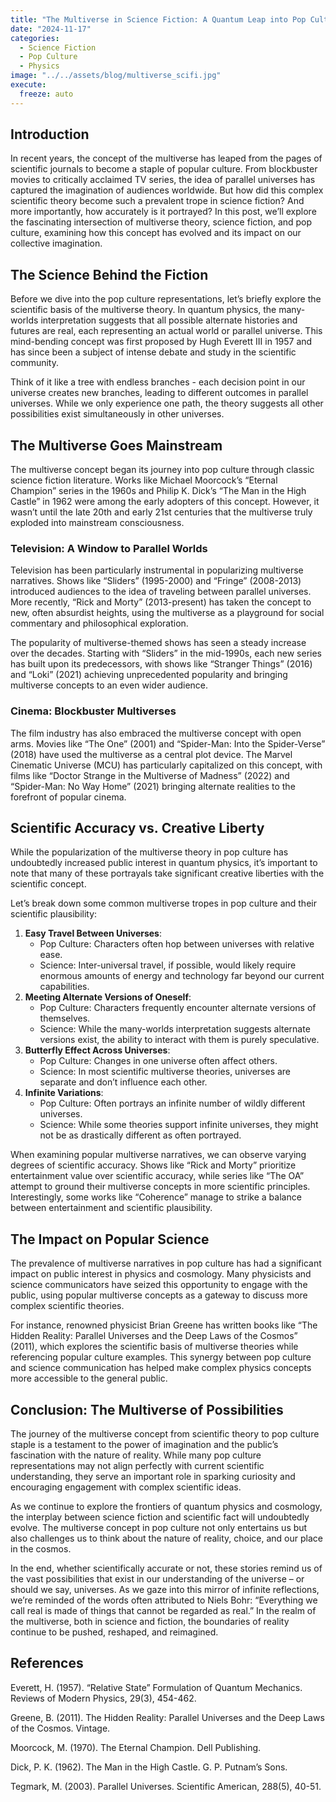 ```yaml
---
title: "The Multiverse in Science Fiction: A Quantum Leap into Pop Culture"
date: "2024-11-17"
categories: 
  - Science Fiction
  - Pop Culture
  - Physics
image: "../../assets/blog/multiverse_scifi.jpg"
execute: 
  freeze: auto
---
```


## Introduction

In recent years, the concept of the multiverse has leaped from the pages of scientific journals to become a staple of popular culture. From blockbuster movies to critically acclaimed TV series, the idea of parallel universes has captured the imagination of audiences worldwide. But how did this complex scientific theory become such a prevalent trope in science fiction? And more importantly, how accurately is it portrayed? In this post, we'll explore the fascinating intersection of multiverse theory, science fiction, and pop culture, examining how this concept has evolved and its impact on our collective imagination.

## The Science Behind the Fiction

Before we dive into the pop culture representations, let's briefly explore the scientific basis of the multiverse theory. In quantum physics, the many-worlds interpretation suggests that all possible alternate histories and futures are real, each representing an actual world or parallel universe. This mind-bending concept was first proposed by Hugh Everett III in 1957 and has since been a subject of intense debate and study in the scientific community.

Think of it like a tree with endless branches - each decision point in our universe creates new branches, leading to different outcomes in parallel universes. While we only experience one path, the theory suggests all other possibilities exist simultaneously in other universes.

## The Multiverse Goes Mainstream

The multiverse concept began its journey into pop culture through classic science fiction literature. Works like Michael Moorcock's "Eternal Champion" series in the 1960s and Philip K. Dick's "The Man in the High Castle" in 1962 were among the early adopters of this concept. However, it wasn't until the late 20th and early 21st centuries that the multiverse truly exploded into mainstream consciousness.

### Television: A Window to Parallel Worlds

Television has been particularly instrumental in popularizing multiverse narratives. Shows like "Sliders" (1995-2000) and "Fringe" (2008-2013) introduced audiences to the idea of traveling between parallel universes. More recently, "Rick and Morty" (2013-present) has taken the concept to new, often absurdist heights, using the multiverse as a playground for social commentary and philosophical exploration.

The popularity of multiverse-themed shows has seen a steady increase over the decades. Starting with "Sliders" in the mid-1990s, each new series has built upon its predecessors, with shows like "Stranger Things" (2016) and "Loki" (2021) achieving unprecedented popularity and bringing multiverse concepts to an even wider audience.

### Cinema: Blockbuster Multiverses

The film industry has also embraced the multiverse concept with open arms. Movies like "The One" (2001) and "Spider-Man: Into the Spider-Verse" (2018) have used the multiverse as a central plot device. The Marvel Cinematic Universe (MCU) has particularly capitalized on this concept, with films like "Doctor Strange in the Multiverse of Madness" (2022) and "Spider-Man: No Way Home" (2021) bringing alternate realities to the forefront of popular cinema.

## Scientific Accuracy vs. Creative Liberty

While the popularization of the multiverse theory in pop culture has undoubtedly increased public interest in quantum physics, it's important to note that many of these portrayals take significant creative liberties with the scientific concept. 

Let's break down some common multiverse tropes in pop culture and their scientific plausibility:

1. **Easy Travel Between Universes**: 
   - Pop Culture: Characters often hop between universes with relative ease.
   - Science: Inter-universal travel, if possible, would likely require enormous amounts of energy and technology far beyond our current capabilities.

2. **Meeting Alternate Versions of Oneself**:
   - Pop Culture: Characters frequently encounter alternate versions of themselves.
   - Science: While the many-worlds interpretation suggests alternate versions exist, the ability to interact with them is purely speculative.

3. **Butterfly Effect Across Universes**:
   - Pop Culture: Changes in one universe often affect others.
   - Science: In most scientific multiverse theories, universes are separate and don't influence each other.

4. **Infinite Variations**:
   - Pop Culture: Often portrays an infinite number of wildly different universes.
   - Science: While some theories support infinite universes, they might not be as drastically different as often portrayed.

When examining popular multiverse narratives, we can observe varying degrees of scientific accuracy. Shows like "Rick and Morty" prioritize entertainment value over scientific accuracy, while series like "The OA" attempt to ground their multiverse concepts in more scientific principles. Interestingly, some works like "Coherence" manage to strike a balance between entertainment and scientific plausibility.

## The Impact on Popular Science

The prevalence of multiverse narratives in pop culture has had a significant impact on public interest in physics and cosmology. Many physicists and science communicators have seized this opportunity to engage with the public, using popular multiverse concepts as a gateway to discuss more complex scientific theories.

For instance, renowned physicist Brian Greene has written books like "The Hidden Reality: Parallel Universes and the Deep Laws of the Cosmos" (2011), which explores the scientific basis of multiverse theories while referencing popular culture examples. This synergy between pop culture and science communication has helped make complex physics concepts more accessible to the general public.

## Conclusion: The Multiverse of Possibilities

The journey of the multiverse concept from scientific theory to pop culture staple is a testament to the power of imagination and the public's fascination with the nature of reality. While many pop culture representations may not align perfectly with current scientific understanding, they serve an important role in sparking curiosity and encouraging engagement with complex scientific ideas.

As we continue to explore the frontiers of quantum physics and cosmology, the interplay between science fiction and scientific fact will undoubtedly evolve. The multiverse concept in pop culture not only entertains us but also challenges us to think about the nature of reality, choice, and our place in the cosmos.

In the end, whether scientifically accurate or not, these stories remind us of the vast possibilities that exist in our understanding of the universe – or should we say, universes. As we gaze into this mirror of infinite reflections, we're reminded of the words often attributed to Niels Bohr: "Everything we call real is made of things that cannot be regarded as real." In the realm of the multiverse, both in science and fiction, the boundaries of reality continue to be pushed, reshaped, and reimagined.

## References

Everett, H. (1957). "Relative State" Formulation of Quantum Mechanics. Reviews of Modern Physics, 29(3), 454-462.

Greene, B. (2011). The Hidden Reality: Parallel Universes and the Deep Laws of the Cosmos. Vintage.

Moorcock, M. (1970). The Eternal Champion. Dell Publishing.

Dick, P. K. (1962). The Man in the High Castle. G. P. Putnam's Sons.

Tegmark, M. (2003). Parallel Universes. Scientific American, 288(5), 40-51.
